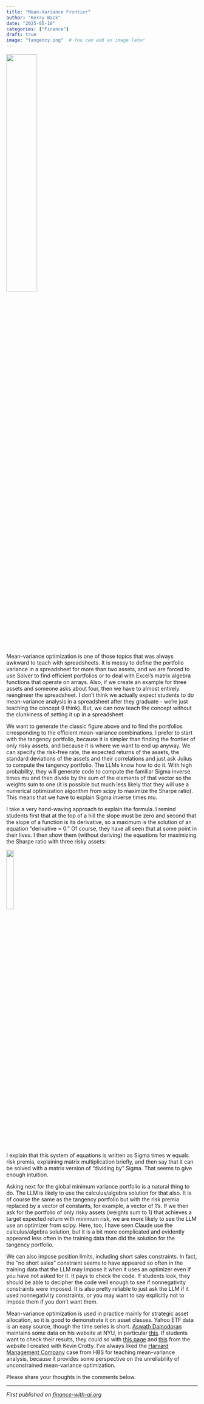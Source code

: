 ```yaml
---
title: "Mean-Variance Frontier"
author: "Kerry Back"
date: "2025-05-10"
categories: ["Finance"]
draft: true
image: "tangency.png"  # You can add an image later
---
```


![](tangency.png){width=40% fig-align="center"}

Mean-variance optimization is one of those topics that was always awkward to teach with spreadsheets.  It is messy to define the portfolio variance in a spreadsheet for more than two assets, and we are forced to use Solver to find efficient portfolios or to deal with Excel's matrix algebra functions that operate on arrays.  Also, if we create an example for three assets and someone asks about four, then we have to almost entirely reengineer the spreadsheet.  I don't think we actually expect students to do mean-variance analysis in a spreadsheet after they graduate - we're just teaching the concept (I think).  But, we can now teach the concept without the clunkiness of setting it up in a spreadsheet.

We want to generate the classic figure above and to find the portfolios crresponding to the efficient mean-variance combinations.  I prefer to start with the tangency portfolio, because it is simpler than finding the frontier of only risky assets, and because it is where we want to end up anyway.  We can specify the risk-free rate, the expected returns of the assets, the standard deviations of the assets and their correlations and just ask Julius to compute the tangency portfolio.  The LLMs know how to do it.  With high probability, they will generate code to compute the familiar Sigma inverse times mu and then divide by the sum of the elements of that vector so the weights sum to one (it is possible but much less likely that they will use a numerical optimization algorithm from scipy to maximize the Sharpe ratio).  This means that we have to explain Sigma inverse times mu.

I take a very hand-waving approach to explain the formula.  I remind students first that at the top of a hill the slope must be zero and second that the slope of a function is its derivative, so a maximum is the solution of an equation "derivative = 0."  Of course, they have all seen that at some point in their lives.  I then show them (without deriving) the equations for maximizing the Sharpe ratio with three risky assets:

![](equations.png){width=20% fig-align="center"}

I explain that this system of equations is written as Sigma times w equals risk premia, explaining matrix multiplication briefly, and then say that it can be solved with a matrix version of "dividing by" Sigma.  That seems to give enough intuition.

Asking next for the global minimum variance portfolio is a natural thing to do.  The LLM is likely to use the calculus/algebra solution for that also.  It is of course the same as the tangency portfolio but with the risk premia replaced by a vector of constants, for example, a vector of 1's.  If we then ask for the portfolio of only risky assets (weights sum to 1) that achieves a target expected return with minimum risk, we are more likely to see the LLM use an optimizer from scipy.  Here, too, I have seen Claude use the calculus/algebra solution, but it is a bit more complicated and evidently appeared less often in the training data than did the solution for the tangency portfolio.

We can also impose position limits, including short sales constraints.  In fact, the "no short sales" constraint seems to have appeared so often in the training data that the LLM may impose it when it uses an optimizer even if you have not asked for it.  It pays to check the code.  If students look, they should be able to decipher the code well enough to see if nonnegativity constraints were imposed.  It is also pretty reliable to just ask the LLM if it used nonnegativity constraints, or you may want to say explicitly not to impose them if you don't want them.

Mean-variance optimization is used in practice mainly for strategic asset allocation, so it is good to demonstrate it on asset classes.  Yahoo ETF data is an easy source, though the time series is short.  [Aswath Damodoran](https://pages.stern.nyu.edu/~adamodar/) maintains some data on his website at NYU, in particular [this](https://pages.stern.nyu.edu/~adamodar/pc/datasets/histretSP.xls).  If students want to check their results, they could so with 
[this page](https://learn-investments.rice-business.org/portfolios/tangency) and [this](https://learn-investments.rice-business.org/portfolios/optimal-N) from the website I created with Kevin Crotty.  I've always liked the [Harvard Management Company](https://hbsp.harvard.edu/product/211004-PDF-ENG?Ntt=harvard%20management%20company) case from HBS for teaching mean-variance analysis, because it provides some perspective on the unreliability of unconstrained mean-variance optimization.

Please share your thoughts in the comments below.

---

*First published on [finance-with-ai.org](https://finance-with-ai.org)* 

